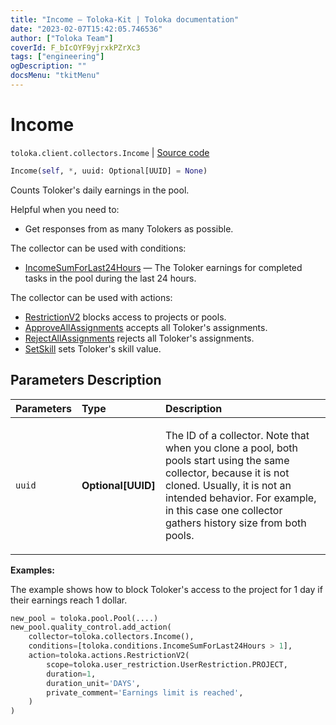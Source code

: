 ```yaml
---
title: "Income — Toloka-Kit | Toloka documentation"
date: "2023-02-07T15:42:05.746536"
author: ["Toloka Team"]
coverId: F_bIcOYF9yjrxkPZrXc3
tags: ["engineering"]
ogDescription: ""
docsMenu: "tkitMenu"
---
```


# Income
`toloka.client.collectors.Income` | [Source code](https://github.com/Toloka/toloka-kit/blob/v1.1.3/src/client/collectors.py#L363)

```python
Income(self, *, uuid: Optional[UUID] = None)
```

Counts Toloker's daily earnings in the pool.

Helpful when you need to:
- Get responses from as many Tolokers as possible.

The collector can be used with conditions:
* [IncomeSumForLast24Hours](/docs/toloka-kit/reference/toloka.client.conditions.IncomeSumForLast24Hours) — The Toloker earnings for completed tasks in the pool during the last 24 hours.

The collector can be used with actions:
* [RestrictionV2](/docs/toloka-kit/reference/toloka.client.actions.RestrictionV2) blocks access to projects or pools.
* [ApproveAllAssignments](/docs/toloka-kit/reference/toloka.client.actions.ApproveAllAssignments) accepts all Toloker's assignments.
* [RejectAllAssignments](/docs/toloka-kit/reference/toloka.client.actions.RejectAllAssignments) rejects all Toloker's assignments.
* [SetSkill](/docs/toloka-kit/reference/toloka.client.actions.SetSkill) sets Toloker's skill value.

## Parameters Description

| Parameters | Type | Description |
| :----------| :----| :-----------|
`uuid`|**Optional\[UUID\]**|<p>The ID of a collector. Note that when you clone a pool, both pools start using the same collector, because it is not cloned. Usually, it is not an intended behavior. For example, in this case one collector gathers history size from both pools.</p>

**Examples:**

The example shows how to block Toloker's access to the project for 1 day if their earnings reach 1 dollar.

```python
new_pool = toloka.pool.Pool(....)
new_pool.quality_control.add_action(
    collector=toloka.collectors.Income(),
    conditions=[toloka.conditions.IncomeSumForLast24Hours > 1],
    action=toloka.actions.RestrictionV2(
        scope=toloka.user_restriction.UserRestriction.PROJECT,
        duration=1,
        duration_unit='DAYS',
        private_comment='Earnings limit is reached',
    )
)
```
